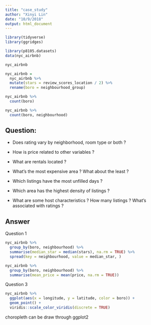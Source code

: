 ```yaml
---
title: "case_study"
author: "Xinyi Lin"
date: "10/9/2018"
output: html_document
---
```


```r
library(tidyverse)
library(ggridges)
```

```r
library(p8105.datasets)
data(nyc_airbnb)

nyc_airbnb
```

```r
nyc_airbnb = 
  nyc_airbnb %>% 
  mutate(stars = review_scores_location / 2) %>% 
  rename(boro = neighbourhood_group)
```

```r
nyc_airbnb %>% 
  count(boro)

nyc_airbnb %>% 
  count(boro, neighbourhood)
```

## Question:

* Does rating vary by neighborhood, room type or both ?
* How is price related to other variables ?
* What are rentals located ?

* What's the most expensive area ? What about the least ?
* Which listings have the most unfilled days ?
* Which area has the highest density of listings ?
* What are some host characteristics ? How many listings ? What's associated with ratings ?

## Answer

Question 1

```r
nyc_airbnb %>% 
  group_by(boro, neighbourhood) %>% 
  summarise(median_star = median(stars), na.rm = TRUE) %>% 
  spread(key = neighbourhood, value = median_star, )
```


```r
nyc_airbnb %>% 
  group_by(boro, neighbourhood) %>% 
  summarise(mean_price = mean(price, na.rm = TRUE))
```

Question 3

```r
nyc_airbnb %>% 
  ggplot(aes(x = longitude, y = latitude, color = boro)) +
  geom_point() +
  viridis::scale_color_viridis(discrete = TRUE)
```

choropleth can be draw through ggplot2
